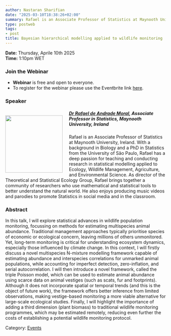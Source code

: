 ---
author: Nastaran Sharifian
date: "2025-03-10T18:38:26+02:00"
summary: Rafael is an Associate Professor of Statistics at Maynooth University, Ireland. With a background in Biology and a PhD in Statistics from the University of São Paulo, Rafael has a deep passion for teaching and conducting research in statistical modelling applied to Ecology, Wildlife Management, Agriculture, and Environmental Science. As director of the Theoretical and Statistical Ecology Group, Rafael brings together a community of researchers who use mathematical and statistical tools to better understand the natural world. He also enjoys producing music videos and parodies to promote Statistics in social media and in the classroom.
type: postweb
tags:
- post
title: Bayesian hierarchical modelling applied to wildlife monitoring
---
**Date:** Thursday, Aprile 10th 2025 <br>
**Time:** 1:10pm WET <br>

### Join the Webinar

  - **Webinar** is free and open to everyone. 
  - To register for the webinar please use the Eventbrite link [here](https://forms.office.com/Pages/ResponsePage.aspx?id=zPVUFDW7hUa72YYh_YBVyVf5diHPK9hKlZHeXh9uPr5UQU9ZTDJRRlFVTEFVQlFPQ0ZBM0hIM0dQQy4u).


### Speaker

##### <img src="/webinars/posts/image/pic_Rafael.png" width="180px" height="180px" align="left" style="margin:15px 20px 0px 0px"><a name="Rafael"></a> [Dr Rafael de Andrade Moral](https://rafamoral.github.io), Associate Professor in Statistics, Maynooth University, Ireland


Rafael is an Associate Professor of Statistics at Maynooth University, Ireland. With a background in Biology and a PhD in Statistics from the University of São Paulo, Rafael has a deep passion for teaching and conducting research in statistical modelling applied to Ecology, Wildlife Management, Agriculture, and Environmental Science. As director of the Theoretical and Statistical Ecology Group, Rafael brings together a community of researchers who use mathematical and statistical tools to better understand the natural world. He also enjoys producing music videos and parodies to promote Statistics in social media and in the classroom.


### Abstract
In this talk, I will explore statistical advances in wildlife population monitoring, focussing on methods for estimating multispecies animal abundance. Traditional management approaches typically prioritise species of economic or ecological concern, leaving millions of others unmonitored. Yet, long-term monitoring is critical for understanding ecosystem dynamics, especially those influenced by climate change. In this context, I will firstly discuss a novel multispecies N-mixture modelling framework capable of estimating abundance and interspecies correlations for unmarked animal populations, while accounting for imperfect detection, zero-inflation, and serial autocorrelation. I will then introduce a novel framework, called the triple Poisson model, which can be used to estimate animal abundance using scarce data on animal vestiges (such as scats, fur and footprints). Although it does not incorporate spatial or temporal trends (and this is the object of future work), the framework offers better inference from limited observations, making vestige-based monitoring a more viable alternative for large-scale ecological studies. Finally, I will highlight the importance of adding a third dimension (plant biomass) to traditional wildlife monitoring programmes, which may be estimated remotely, reducing even further the costs of establishing a potential wildlife monitoring protocol.


Category: [<u>Events</u>](/events/posts/2025-04-10-webinar_ecology/)